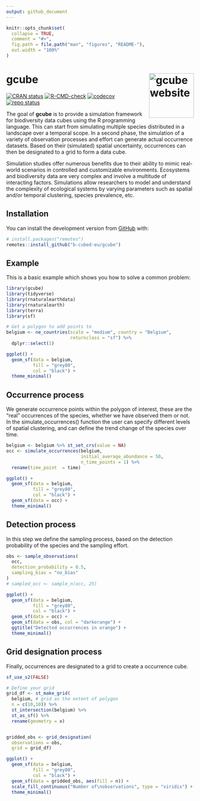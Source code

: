 ```yaml
---
output: github_document
---
```


<!-- README.md is generated from README.Rmd. Please edit that file -->

```r
knitr::opts_chunk$set(
  collapse = TRUE,
  comment = "#>",
  fig.path = file.path("man", "figures", "README-"),
  out.width = "100%"
)
```

# gcube <a href="https://b-cubed-eu.github.io/gcube/"><img src="man/figures/logo.png" alt="gcube website" align="right" height="120"/></a>

<!-- badges: start -->

[![CRAN status](https://www.r-pkg.org/badges/version/gcube)](https://CRAN.R-project.org/package=gcube) [![R-CMD-check](https://github.com/b-cubed-eu/gcube/actions/workflows/R-CMD-check.yaml/badge.svg)](https://github.com/b-cubed-eu/gcube/actions/workflows/R-CMD-check.yaml) [![codecov](https://codecov.io/gh/b-cubed-eu/gcube/branch/main/graph/badge.svg)](https://app.codecov.io/gh/b-cubed-eu/gcube/) [![repo status](https://www.repostatus.org/badges/latest/concept.svg)](https://www.repostatus.org/#concept)

<!-- badges: end -->

The goal of **gcube** is to provide a simulation framework for biodiversity data cubes using the R programming language. This can start from simulating multiple species distributed in a landscape over a temporal scope. In a second phase, the simulation of a variety of observation processes and effort can generate actual occurrence datasets. Based on their (simulated) spatial uncertainty, occurrences can then be designated to a grid to form a data cube.

Simulation studies offer numerous benefits due to their ability to mimic real-world scenarios in controlled and customizable environments. Ecosystems and biodiversity data are very complex and involve a multitude of interacting factors. Simulations allow researchers to model and understand the complexity of ecological systems by varying parameters such as spatial and/or temporal clustering, species prevalence, etc.

## Installation

You can install the development version from [GitHub](https://github.com/) with:

``` r
# install.packages("remotes")
remotes::install_github("b-cubed-eu/gcube")
```

## Example

This is a basic example which shows you how to solve a common problem:

```r
library(gcube)
library(tidyverse)
library(rnaturalearthdata)
library(rnaturalearth)
library(terra)
library(sf)

# Get a polygon to add points to
belgium <- ne_countries(scale = "medium", country = "Belgium",
                        returnclass = "sf") %>% 
  dplyr::select(1) 

ggplot() + 
  geom_sf(data = belgium, 
          fill = "grey80",
          col = "black") +
  theme_minimal()
```

## Occurrence process
We generate occurrence points within the polygon of interest, these are the "real" occurrences of the species, whether we have observed them or not. 
In the simulate_occurrences() function the user can specify different levels of spatial clustering, and can define the trend change of the species over time.

```r
belgium <- belgium %>% st_set_crs(value = NA)
occ <- simulate_occurrences(belgium,
                            initial_average_abundance = 50,
                            n_time_points = 1) %>% 
  rename(time_point  = time)

ggplot() + 
  geom_sf(data = belgium, 
          fill = "grey80",
          col = "black") +
  geom_sf(data = occ) +
  theme_minimal()
```

## Detection process
In this step we define the sampling process, based on the detection probability of the species and the sampling effort. 
```r
obs <- sample_observations(
  occ,
  detection_probability = 0.5,
  sampling_bias = "no_bias"
)
# sampled_occ <- sample_n(occ, 25)

ggplot() + 
  geom_sf(data = belgium, 
          fill = "grey80",
          col = "black") +
  geom_sf(data = occ) +
  geom_sf(data = obs, col = "darkorange") +
  ggtitle("Detected occurrences in orange") +
  theme_minimal()
```

## Grid designation process
Finally, occurrences are designated to a grid to create a occurrence cube.
```r
sf_use_s2(FALSE)

# Define your grid
grid_df <- st_make_grid(
  belgium, # grid as the extent of polygon
  n = c(10,10)) %>% 
  st_intersection(belgium) %>% 
  st_as_sf() %>% 
  rename(geometry = x)


gridded_obs <- grid_designation(
  observations = obs,
  grid = grid_df)

ggplot() + 
  geom_sf(data = belgium,
          fill = "grey80",
          col = "black") +
  geom_sf(data = gridded_obs, aes(fill = n)) +
  scale_fill_continuous("Number of\nobservations", type = "viridis") +
  theme_minimal()

```


